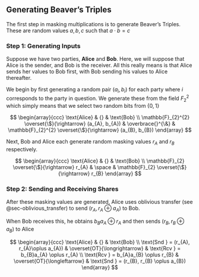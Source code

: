 ## Generating Beaver's Triples

The first step in masking multiplications is to 
generate Beaver's Triples. These are random 
values $a, b, c$ such that $a \cdot b = c$

### Step 1: Generating Inputs

Suppose we have two parties, **Alice** and **Bob**. Here, we will 
suppose that Alice is the sender, and Bob is the receiver. All this 
really means is that Alice sends her values to Bob first, with Bob
sending his values to Alice thereafter. 

We begin by first generating a random pair $(a_{i}, b_{i})$ for each 
party where $i$ corresponds to the party in question. We generate 
these from the field $F_{2}^{2}$ which simply means that we select two
random bits from $\{0,1\}$

$$
\begin{array}{ccc}
    \text{Alice} & {} & \text{Bob} \\
    \mathbb{F}_{2}^{2} \overset{\$}{\rightarrow} (a_{A}, b_{A}) & \overbrace{}^{\&} & \mathbb{F}_{2}^{2} \overset{\$}{\rightarrow} (a_{B}, b_{B})
\end{array}
$$

Next, Bob and Alice each generate random masking values $r_{A}$ and 
$r_{B}$ respectively. 

$$
\begin{array}{ccc}
    \text{Alice} & {} & \text{Bob} \\
    \mathbb{F}_{2} \overset{\$}{\rightarrow} r_{A} & \space & \mathbb{F}_{2} \overset{\$}{\rightarrow} r_{B}
\end{array}
$$

### Step 2: Sending and Receiving Shares

After these masking values are generated, Alice uses
oblivious transfer (see @sec-oblivious_transfer) to send $(r_{A}, r_{A}\oplus a_{A})$ to Bob. 

When Bob receives this, he obtains $b_{B}a_{A} \oplus r_{A}$
and then sends $(r_{B}, r_{B} \oplus a_{B})$ to Alice

$$
\begin{array}{ccc}
    \text{Alice} & {} & \text{Bob} \\
    \text{Snd } = (r_{A}, r_{A}\oplus a_{A}) & \overset{OT}{\longrightarrow} & \text{Rcv } = b_{B}a_{A} \oplus r_{A} \\
    \text{Rcv } = b_{A}a_{B} \oplus r_{B} & \overset{OT}{\longleftarrow} & \text{Snd } = (r_{B}, r_{B} \oplus a_{B})
\end{array}
$$



